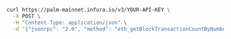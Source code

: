 
<Tabs>
  <TabItem value="cURL">

```bash
curl https://palm-mainnet.infura.io/v3/YOUR-API-KEY \
  -X POST \
  -H "Content-Type: application/json" \
  -d '{"jsonrpc": "2.0", "method": "eth_getBlockTransactionCountByNumber", "params": ["latest"], "id": 1}'
```

  </TabItem>
</Tabs>
